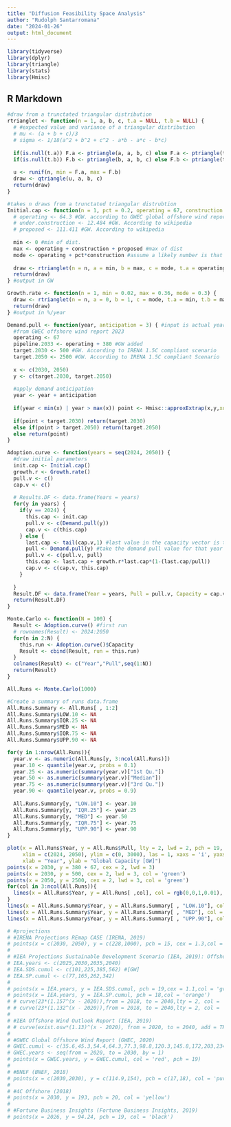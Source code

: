 ```yaml
---
title: "Diffusion Feasibility Space Analysis"
author: "Rudolph Santarromana"
date: "2024-01-26"
output: html_document
---
```


```r
library(tidyverse)
library(dplyr)
library(triangle)
library(stats)
library(Hmisc)
```

## R Markdown

```r

#draw from a trunctated triangular distribution
rtrianglet <- function(n = 1, a, b, c, t.a = NULL, t.b = NULL) {
  # #expected value and variance of a triangular distribution
  # mu <- (a + b + c)/3
  # sigma <- 1/18(a^2 + b^2 + c^2 - a*b - a*c - b*c)
  
  if(is.null(t.a)) F.a <- ptriangle(a, a, b, c) else F.a <- ptriangle(t.a, a, b, c) #lower trunctation
  if(is.null(t.b)) F.b <- ptriangle(b, a, b, c) else F.b <- ptriangle(t.b, a, b, c) #upper trunctation
  
  u <- runif(n, min = F.a, max = F.b)
  draw <- qtriangle(u, a, b, c)
  return(draw)
}

#takes n draws from a trunctated triangular distrubtion
Initial.cap <- function(n = 1, pct = 0.2, operating = 67, construction = 12.484, proposed = 111.411) { 
  # operating <- 64.3 #GW. according to GWEC global offshore wind report 2023
  # under.construction <- 12.484 #GW. According to wikipedia
  # proposed <- 111.411 #GW. According to wikipedia
  
  min <- 0 #min of dist.
  max <- operating + construction + proposed #max of dist
  mode <- operating + pct*construction #assume a likely number is that 20% of capacity under construction will be completed. mode of dist
  
  draw <- rtrianglet(n = n, a = min, b = max, c = mode, t.a = operating)
  return(draw) 
} #output in GW

Growth.rate <- function(n = 1, min = 0.02, max = 0.36, mode = 0.3) {
  draw <- rtrianglet(n = n, a = 0, b = 1, c = mode, t.a = min, t.b = max)
  return(draw)
} #output in %/year

Demand.pull <- function(year, anticipation = 3) { #input is actual year, i.e. "2025"
  #from GWEC offshore wind report 2023
  operating <- 67
  pipeline.2033 <- operating + 380 #GW added
  target.2030 <- 500 #GW. According to IRENA 1.5C compliant scenario
  target.2050 <- 2500 #GW. According to IRENA 1.5C compliant Scenario
  
  x <- c(2030, 2050)
  y <- c(target.2030, target.2050)
  
  #apply demand anticipation 
  year <- year + anticipation
  
  if(year < min(x) | year > max(x)) point <- Hmisc::approxExtrap(x,y,xout = year)$y else point <- approx(x, y , xout = year)$y
  
  if(point < target.2030) return(target.2030)
  else if(point > target.2050) return(target.2050)
  else return(point)
}

```

```r
Adoption.curve <- function(years = seq(2024, 2050)) {
  #draw initial parameters
  init.cap <- Initial.cap()
  growth.r <- Growth.rate()
  pull.v <- c()
  cap.v <- c()
  
  # Results.DF <- data.frame(Years = years)
  for(y in years) {
    if(y == 2024) {
      this.cap <- init.cap
      pull.v <- c(Demand.pull(y))
      cap.v <- c(this.cap)
    } else {
      last.cap <- tail(cap.v,1) #last value in the capacity vector is the last year's capacity
      pull <- Demand.pull(y) #take the demand pull value for that year
      pull.v <- c(pull.v, pull)
      this.cap <- last.cap + growth.r*last.cap*(1-(last.cap/pull))
      cap.v <- c(cap.v, this.cap)
    }
    
  } 
  Result.DF <- data.frame(Year = years, Pull = pull.v, Capacity = cap.v)
  return(Result.DF)
}

```

```r
Monte.Carlo <- function(N = 100) {
  Result <- Adoption.curve() #first run
  # rownames(Result) <- 2024:2050
  for(n in 2:N) {
    this.run <- Adoption.curve()$Capacity
    Result <- cbind(Result, run = this.run)
  }
  colnames(Result) <- c("Year","Pull",seq(1:N))
  return(Result)
}

All.Runs <- Monte.Carlo(1000)

#Create a summary of runs data.frame
All.Runs.Summary <- All.Runs[ , 1:2]
All.Runs.Summary$LOW.10 <- NA
All.Runs.Summary$IQR.25 <- NA
All.Runs.Summary$MED <- NA
All.Runs.Summary$IQR.75 <- NA
All.Runs.Summary$UPP.90 <- NA

for(y in 1:nrow(All.Runs)){
  year.v <- as.numeric(All.Runs[y, 3:ncol(All.Runs)])
  year.10 <- quantile(year.v, probs = 0.1)
  year.25 <- as.numeric(summary(year.v)["1st Qu."])
  year.50 <- as.numeric(summary(year.v)["Median"])
  year.75 <- as.numeric(summary(year.v)["3rd Qu."])
  year.90 <- quantile(year.v, probs = 0.9)
  
  All.Runs.Summary[y, "LOW.10"] <- year.10
  All.Runs.Summary[y, "IQR.25"] <- year.25
  All.Runs.Summary[y, "MED"] <- year.50
  All.Runs.Summary[y, "IQR.75"] <- year.75
  All.Runs.Summary[y, "UPP.90"] <- year.90
}

```


```r
plot(x = All.Runs$Year, y = All.Runs$Pull, lty = 2, lwd = 2, pch = 19, type = 'l', 
     xlim = c(2024, 2050), ylim = c(0, 3000), las = 1, xaxs = 'i', yaxs = 'i',
     xlab = "Year", ylab = "Global Capacity [GW]")
points(x = 2030, y = 380 + 67, cex = 2, lwd = 3)
points(x = 2030, y = 500, cex = 2, lwd = 3, col = 'green')
points(x = 2050, y = 2500, cex = 2, lwd = 3, col = 'green')
for(col in 3:ncol(All.Runs)){
  lines(x = All.Runs$Year, y = All.Runs[ ,col], col = rgb(0,0,1,0.01), lwd = 2)
}
lines(x = All.Runs.Summary$Year, y = All.Runs.Summary[ , "LOW.10"], col = 'red', lwd = 2)
lines(x = All.Runs.Summary$Year, y = All.Runs.Summary[ , "MED"], col = 'darkred', lwd = 2)
lines(x = All.Runs.Summary$Year, y = All.Runs.Summary[ , "UPP.90"], col = 'red', lwd = 2)

# #projections
# #IRENA Projections REmap CASE (IRENA, 2019)
# points(x = c(2030, 2050), y = c(228,1000), pch = 15, cex = 1.3,col ='blue') #IRENA Projections for overall OSW (IRENA, 2019)
# 
# #IEA Projections Sustainable Development Scenario (IEA, 2019): Offshore Wind Outlook 2019
# IEA.years <- c(2025,2030,2035,2040)
# IEA.SDS.cumul <- c(101,225,385,562) #[GW]
# IEA.SP.cumul <- c(77,165,262,342)
# 
# points(x = IEA.years, y = IEA.SDS.cumul, pch = 19,cex = 1.1,col = 'green')
# points(x = IEA.years, y = IEA.SP.cumul, pch = 18,col = 'orange')
# # curve(23*(1.157^(x - 2020)),from = 2018, to = 2040,lty = 2, col = 'green', add = TRUE) #SDS CAGR = 15.7 (2018 - 2040)
# # curve(23*(1.132^(x - 2020)),from = 2018, to = 2040,lty = 2, col = 'blue', add = TRUE) #SP CAGR = 13.2 (2018 to 2040)
# 
# #IEA Offshore Wind Outlook Report (IEA, 2019)
# # curve(exist.osw*(1.13)^(x - 2020), from = 2020, to = 2040, add = TRUE, col = 'orange', lty = 2)
# 
# #GWEC Global Offshore Wind Report (GWEC, 2020)
# GWEC.cumul <- c(35.6,45.3,54.4,64.3,77.3,98.8,120.3,145.8,172,203,234.9)
# GWEC.years <- seq(from = 2020, to = 2030, by = 1)
# points(x = GWEC.years, y = GWEC.cumul, col = 'red', pch = 19)
# 
# #BNEF (BNEF, 2018) 
# points(x = c(2030,2030), y = c(114.9,154), pch = c(17,18), col = 'purple')
# 
# #4C Offshore (2018)
# points(x = 2030, y = 193, pch = 20, col = 'yellow')
# 
# #Fortune Business Insights (Fortune Business Insights, 2019)
# points(x = 2026, y = 94.24, pch = 19, col = 'black')
```


